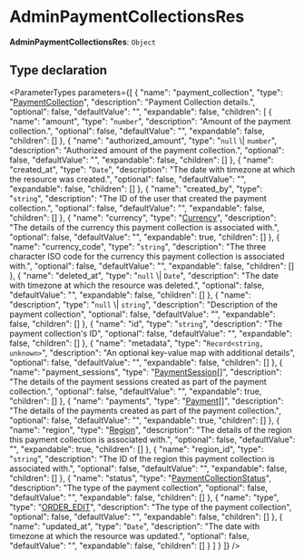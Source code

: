 
# AdminPaymentCollectionsRes

 **AdminPaymentCollectionsRes**: `Object`

## Type declaration

<ParameterTypes parameters={[
  {
    "name": "payment_collection",
    "type": "[PaymentCollection](../classes/medusa.PaymentCollection.mdx)",
    "description": "Payment Collection details.",
    "optional": false,
    "defaultValue": "",
    "expandable": false,
    "children": [
      {
        "name": "amount",
        "type": "`number`",
        "description": "Amount of the payment collection.",
        "optional": false,
        "defaultValue": "",
        "expandable": false,
        "children": []
      },
      {
        "name": "authorized_amount",
        "type": "`null` \\| `number`",
        "description": "Authorized amount of the payment collection.",
        "optional": false,
        "defaultValue": "",
        "expandable": false,
        "children": []
      },
      {
        "name": "created_at",
        "type": "`Date`",
        "description": "The date with timezone at which the resource was created.",
        "optional": false,
        "defaultValue": "",
        "expandable": false,
        "children": []
      },
      {
        "name": "created_by",
        "type": "`string`",
        "description": "The ID of the user that created the payment collection.",
        "optional": false,
        "defaultValue": "",
        "expandable": false,
        "children": []
      },
      {
        "name": "currency",
        "type": "[Currency](../classes/medusa.Currency.mdx)",
        "description": "The details of the currency this payment collection is associated with.",
        "optional": false,
        "defaultValue": "",
        "expandable": true,
        "children": []
      },
      {
        "name": "currency_code",
        "type": "`string`",
        "description": "The three character ISO code for the currency this payment collection is associated with.",
        "optional": false,
        "defaultValue": "",
        "expandable": false,
        "children": []
      },
      {
        "name": "deleted_at",
        "type": "`null` \\| `Date`",
        "description": "The date with timezone at which the resource was deleted.",
        "optional": false,
        "defaultValue": "",
        "expandable": false,
        "children": []
      },
      {
        "name": "description",
        "type": "`null` \\| `string`",
        "description": "Description of the payment collection",
        "optional": false,
        "defaultValue": "",
        "expandable": false,
        "children": []
      },
      {
        "name": "id",
        "type": "`string`",
        "description": "The payment collection's ID",
        "optional": false,
        "defaultValue": "",
        "expandable": false,
        "children": []
      },
      {
        "name": "metadata",
        "type": "`Record<string, unknown>`",
        "description": "An optional key-value map with additional details",
        "optional": false,
        "defaultValue": "",
        "expandable": false,
        "children": []
      },
      {
        "name": "payment_sessions",
        "type": "[PaymentSession](../classes/medusa.PaymentSession.mdx)[]",
        "description": "The details of the payment sessions created as part of the payment collection.",
        "optional": false,
        "defaultValue": "",
        "expandable": true,
        "children": []
      },
      {
        "name": "payments",
        "type": "[Payment](../classes/medusa.Payment.mdx)[]",
        "description": "The details of the payments created as part of the payment collection.",
        "optional": false,
        "defaultValue": "",
        "expandable": true,
        "children": []
      },
      {
        "name": "region",
        "type": "[Region](../classes/medusa.Region.mdx)",
        "description": "The details of the region this payment collection is associated with.",
        "optional": false,
        "defaultValue": "",
        "expandable": true,
        "children": []
      },
      {
        "name": "region_id",
        "type": "`string`",
        "description": "The ID of the region this payment collection is associated with.",
        "optional": false,
        "defaultValue": "",
        "expandable": false,
        "children": []
      },
      {
        "name": "status",
        "type": "[PaymentCollectionStatus](../enums/medusa.PaymentCollectionStatus.mdx)",
        "description": "The type of the payment collection",
        "optional": false,
        "defaultValue": "",
        "expandable": false,
        "children": []
      },
      {
        "name": "type",
        "type": "[ORDER_EDIT](../enums/medusa.PaymentCollectionType.mdx#order_edit)",
        "description": "The type of the payment collection",
        "optional": false,
        "defaultValue": "",
        "expandable": false,
        "children": []
      },
      {
        "name": "updated_at",
        "type": "`Date`",
        "description": "The date with timezone at which the resource was updated.",
        "optional": false,
        "defaultValue": "",
        "expandable": false,
        "children": []
      }
    ]
  }
]} />
